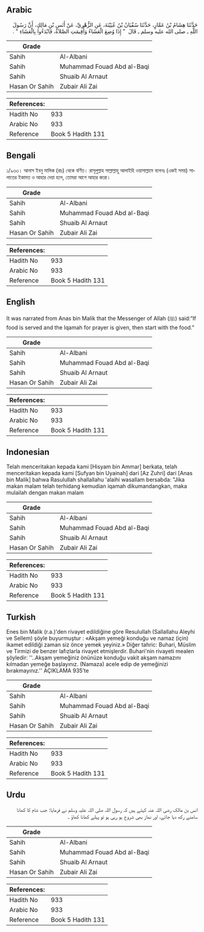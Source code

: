 ## Arabic


<div dir="rtl" lang="ar" style={{fontSize:'larger',backgroundColor:'#f8f9fa',padding:20}}>
حَدَّثَنَا هِشَامُ بْنُ عَمَّارٍ، حَدَّثَنَا سُفْيَانُ بْنُ عُيَيْنَةَ، عَنِ الزُّهْرِيِّ، عَنْ أَنَسِ بْنِ مَالِكٍ، أَنَّ رَسُولَ اللَّهِ ـ صلى الله عليه وسلم ـ قَالَ ‏ "‏ إِذَا وُضِعَ الْعَشَاءُ وَأُقِيمَتِ الصَّلاَةُ، فَابْدَءُوا بِالْعَشَاءِ ‏"‏ ‏.‏
</div>
<div style={{backgroundColor:'#f8f9fa',padding:20, marginBottom: 10}}><table> <thead> <tr> <th>Grade</th> <th></th> </tr> </thead> <tbody> <tr><td>Sahih</td><td>Al-Albani</td></tr><tr><td>Sahih</td><td>Muhammad Fouad Abd al-Baqi</td></tr><tr><td>Sahih</td><td>Shuaib Al Arnaut</td></tr><tr><td>Hasan Or Sahih</td><td>Zubair Ali Zai</td></tr></tbody></table><table> <thead> <tr> <th>References:</th> <th></th> </tr> </thead> <tbody><tr><td>Hadith No</td><td>933</td></tr><tr><td>Arabic No</td><td>933</td></tr><tr><td>Reference</td><td>Book 5 Hadith 131</td></tr></tbody></table></div>

## Bengali


<div dir="ltr" lang="bn" style={{fontSize:'larger',backgroundColor:'#f8f9fa',padding:20}}>
১/৯৩৩। আনাস ইবনু মালিক (রাঃ) থেকে বর্ণিত। রাসূলুল্লাহ সাল্লাল্লাহু আলাইহি ওয়াসাল্লামে বলেনঃ (একই সময়) সালাতের ইকামত ও আহার দেয়া হলে, তোমরা আগে আহার করো।
</div>
<div style={{backgroundColor:'#f8f9fa',padding:20, marginBottom: 10}}><table> <thead> <tr> <th>Grade</th> <th></th> </tr> </thead> <tbody> <tr><td>Sahih</td><td>Al-Albani</td></tr><tr><td>Sahih</td><td>Muhammad Fouad Abd al-Baqi</td></tr><tr><td>Sahih</td><td>Shuaib Al Arnaut</td></tr><tr><td>Hasan Or Sahih</td><td>Zubair Ali Zai</td></tr></tbody></table><table> <thead> <tr> <th>References:</th> <th></th> </tr> </thead> <tbody><tr><td>Hadith No</td><td>933</td></tr><tr><td>Arabic No</td><td>933</td></tr><tr><td>Reference</td><td>Book 5 Hadith 131</td></tr></tbody></table></div>

## English


<div dir="ltr" lang="en" style={{fontSize:'larger',backgroundColor:'#f8f9fa',padding:20}}>
It was narrated from Anas bin Malik that the Messenger of Allah (ﷺ) said:“If food is served and the Iqamah for prayer is given, then start with the food.”
</div>
<div style={{backgroundColor:'#f8f9fa',padding:20, marginBottom: 10}}><table> <thead> <tr> <th>Grade</th> <th></th> </tr> </thead> <tbody> <tr><td>Sahih</td><td>Al-Albani</td></tr><tr><td>Sahih</td><td>Muhammad Fouad Abd al-Baqi</td></tr><tr><td>Sahih</td><td>Shuaib Al Arnaut</td></tr><tr><td>Hasan Or Sahih</td><td>Zubair Ali Zai</td></tr></tbody></table><table> <thead> <tr> <th>References:</th> <th></th> </tr> </thead> <tbody><tr><td>Hadith No</td><td>933</td></tr><tr><td>Arabic No</td><td>933</td></tr><tr><td>Reference</td><td>Book 5 Hadith 131</td></tr></tbody></table></div>

## Indonesian


<div dir="ltr" lang="id" style={{fontSize:'larger',backgroundColor:'#f8f9fa',padding:20}}>
Telah menceritakan kepada kami [Hisyam bin Ammar] berkata, telah menceritakan kepada kami [Sufyan bin Uyainah] dari [Az Zuhri] dari [Anas bin Malik] bahwa Rasulullah shallallahu 'alaihi wasallam bersabda: "Jika makan malam telah terhidang kemudian iqamah dikumandangkan, maka mulailah dengan makan malam
</div>
<div style={{backgroundColor:'#f8f9fa',padding:20, marginBottom: 10}}><table> <thead> <tr> <th>Grade</th> <th></th> </tr> </thead> <tbody> <tr><td>Sahih</td><td>Al-Albani</td></tr><tr><td>Sahih</td><td>Muhammad Fouad Abd al-Baqi</td></tr><tr><td>Sahih</td><td>Shuaib Al Arnaut</td></tr><tr><td>Hasan Or Sahih</td><td>Zubair Ali Zai</td></tr></tbody></table><table> <thead> <tr> <th>References:</th> <th></th> </tr> </thead> <tbody><tr><td>Hadith No</td><td>933</td></tr><tr><td>Arabic No</td><td>933</td></tr><tr><td>Reference</td><td>Book 5 Hadith 131</td></tr></tbody></table></div>

## Turkish


<div dir="ltr" lang="tr" style={{fontSize:'larger',backgroundColor:'#f8f9fa',padding:20}}>
Enes bin Malik (r.a.)'den rivayet edildiğine göre Resulullah (Sallallahu Aleyhi ve Sellem) şöyle buyurmuştur : «Akşam yemeği konduğu ve namaz (için) ikamet edildiği zaman siz önce yemek yeyiniz.» Diğer tahric: Buhari, Müslim ve Tirmizi de benzer lafızlarla rivayet etmişlerdir. Buhari'nin rivayeti mealen şöyledir: ''..Akşam yemeğiniz önünüze konduğu vakit akşam namazını kılmadan yemeğe başlayınız. (Namaza) acele edip de yemeğinizi bırakmayınız.'' AÇIKLAMA 935’te
</div>
<div style={{backgroundColor:'#f8f9fa',padding:20, marginBottom: 10}}><table> <thead> <tr> <th>Grade</th> <th></th> </tr> </thead> <tbody> <tr><td>Sahih</td><td>Al-Albani</td></tr><tr><td>Sahih</td><td>Muhammad Fouad Abd al-Baqi</td></tr><tr><td>Sahih</td><td>Shuaib Al Arnaut</td></tr><tr><td>Hasan Or Sahih</td><td>Zubair Ali Zai</td></tr></tbody></table><table> <thead> <tr> <th>References:</th> <th></th> </tr> </thead> <tbody><tr><td>Hadith No</td><td>933</td></tr><tr><td>Arabic No</td><td>933</td></tr><tr><td>Reference</td><td>Book 5 Hadith 131</td></tr></tbody></table></div>

## Urdu


<div dir="rtl" lang="ur" style={{fontSize:'larger',backgroundColor:'#f8f9fa',padding:20}}>
انس بن مالک رضی اللہ عنہ کہتے ہیں کہ رسول اللہ صلی اللہ علیہ وسلم نے فرمایا: جب شام کا کھانا سامنے رکھ دیا جائے، اور نماز بھی شروع ہو رہی ہو تو پہلے کھانا کھاؤ ۔
</div>
<div style={{backgroundColor:'#f8f9fa',padding:20, marginBottom: 10}}><table> <thead> <tr> <th>Grade</th> <th></th> </tr> </thead> <tbody> <tr><td>Sahih</td><td>Al-Albani</td></tr><tr><td>Sahih</td><td>Muhammad Fouad Abd al-Baqi</td></tr><tr><td>Sahih</td><td>Shuaib Al Arnaut</td></tr><tr><td>Hasan Or Sahih</td><td>Zubair Ali Zai</td></tr></tbody></table><table> <thead> <tr> <th>References:</th> <th></th> </tr> </thead> <tbody><tr><td>Hadith No</td><td>933</td></tr><tr><td>Arabic No</td><td>933</td></tr><tr><td>Reference</td><td>Book 5 Hadith 131</td></tr></tbody></table></div>